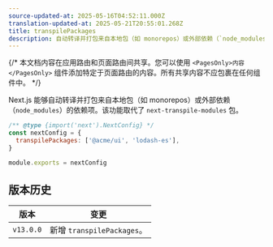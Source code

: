 ```yaml
---
source-updated-at: 2025-05-16T04:52:11.000Z
translation-updated-at: 2025-05-21T20:55:01.268Z
title: transpilePackages
description: 自动转译并打包来自本地包（如 monorepos）或外部依赖（`node_modules`）的依赖项。
---
```


{/* 本文档内容在应用路由和页面路由间共享。您可以使用 `<PagesOnly>内容</PagesOnly>` 组件添加特定于页面路由的内容。所有共享内容不应包裹在任何组件中。 */}

Next.js 能够自动转译并打包来自本地包（如 monorepos）或外部依赖（`node_modules`）的依赖项。该功能取代了 `next-transpile-modules` 包。

```js filename="next.config.js"
/** @type {import('next').NextConfig} */
const nextConfig = {
  transpilePackages: ['@acme/ui', 'lodash-es'],
}

module.exports = nextConfig
```

## 版本历史

| 版本       | 变更                      |
| ---------- | ------------------------- |
| `v13.0.0` | 新增 `transpilePackages`。 |